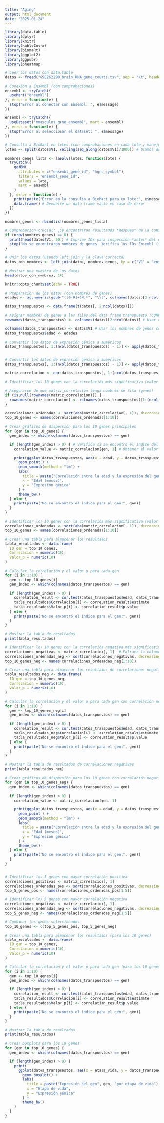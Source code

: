 ```yaml
---
title: "Aging"
output: html_document
date: "2025-01-28"
---
```


```r

library(data.table)
library(dplyr)
library(knitr)
library(kableExtra)
library(biomaRt)
library(ggplot2)
library(ggpubr)
library(pheatmap)

# Leer los datos con data.table
datos <- fread("GSE262290_brain_RNA_gene_counts.tsv", sep = "\t", header = TRUE)

# Conexión a Ensembl (con comprobaciones)
ensembl <- tryCatch({
  useMart("ensembl")
}, error = function(e) {
  stop("Error al conectar con Ensembl: ", e$message)
})

ensembl <- tryCatch({
  useDataset("mmusculus_gene_ensembl", mart = ensembl)
}, error = function(e) {
  stop("Error al seleccionar el dataset: ", e$message)
})

# Consulta a BioMart en lotes (con comprobaciones en cada lote y manejo de errores)
lotes <- split(datos$V1, ceiling(seq_along(datos$V1)/1000)) # Usamos datos$V1 directamente

nombres_genes_lista <- lapply(lotes, function(lote) {
  tryCatch({
    getBM(
      attributes = c("ensembl_gene_id", "hgnc_symbol"),
      filters = "ensembl_gene_id",
      values = lote,
      mart = ensembl
    )
  }, error = function(e) {
    print(paste("Error en la consulta a BioMart para un lote:", e$message))
    data.frame() # Devuelve un data frame vacío en caso de error
  })
})

nombres_genes <- rbindlist(nombres_genes_lista)

# Comprobación crucial: ¿Se encontraron resultados *después* de la consulta por lotes?
if (nrow(nombres_genes) == 0) {
  print(head(datos$V1, 50)) # Imprime IDs para inspección *antes* del error
  stop("No se encontraron nombres de genes. Verifica los IDs Ensembl (formato, versión) y la conexión a BioMart.")
}

# Unir los datos (usando left_join y la clave correcta)
datos_con_nombres <- left_join(datos, nombres_genes, by = c("V1" = "ensembl_gene_id"))

# Mostrar una muestra de los datos
head(datos_con_nombres, 10)

knitr::opts_chunk$set(echo = TRUE)
```

```r

# Preparación de los datos (con nombres de genes)
edades <- as.numeric(gsub("([0-9]+)M.*", "\\1", colnames(datos)[2:ncol(datos)]))

datos_transpuestos <- data.frame(t(datos[, 2:ncol(datos)]))

# Asignar nombres de genes a las filas del data frame transpuesto (CORREGIDO)
rownames(datos_transpuestos) <- colnames(datos)[2:ncol(datos)] # Usar nombres de columnas originales

colnames(datos_transpuestos) <- datos$V1 # Usar los nombres de genes como nombres de columnas
datos_transpuestos$edad <- edades

# Convertir los datos de expresión génica a numéricos
datos_transpuestos[, 1:(ncol(datos_transpuestos) - 1)] <- apply(datos_transpuestos[, 1:(ncol(datos_transpuestos) - 1)], 2, as.numeric)


# Convertir los datos de expresión génica a numéricos
datos_transpuestos[, 1:(ncol(datos_transpuestos) - 1)] <- apply(datos_transpuestos[, 1:(ncol(datos_transpuestos) - 1)], 2, as.numeric)

matriz_correlacion <- cor(datos_transpuestos[, 1:(ncol(datos_transpuestos) - 1)], datos_transpuestos$edad)

# Identificar los 10 genes con la correlación más significativa (valor absoluto más alto)

# Asegurarse de que matriz_correlacion tenga nombres de fila (genes)
if (is.null(rownames(matriz_correlacion))) {
  rownames(matriz_correlacion) <- colnames(datos_transpuestos)[1:(ncol(datos_transpuestos)-1)] # Usa nombres de genes
}

correlaciones_ordenadas <- sort(abs(matriz_correlacion[, 1]), decreasing = TRUE) # Corregido: ordenar por la primera columna (correlación con la edad)
top_10_genes <- names(correlaciones_ordenadas[1:10])

# Crear gráficos de dispersión para los 10 genes principales
for (gen in top_10_genes) {
  gen_index <- which(colnames(datos_transpuestos) == gen)

  if (length(gen_index) > 0) { # Verifica si se encontró el índice del gen
    correlation_value <- matriz_correlacion[gen, 1] # Obtener el valor de correlación (usando nombre de gen)

    print(ggplot(datos_transpuestos, aes(x = edad, y = datos_transpuestos[, gen_index])) +
      geom_point() +
      geom_smooth(method = "lm") +
      labs(
        title = paste("Correlación entre la edad y la expresión del gen", gen, "\nCorrelación:", round(correlation_value, 3)), # Incluir valor de correlación en el título
        x = "Edad (meses)",
        y = "Expresión génica"
      ) +
      theme_bw())
  } else {
    print(paste("No se encontró el índice para el gen:", gen))
  }
}

# Identificar los 10 genes con la correlación más significativa (valor absoluto más alto)
correlaciones_ordenadas <- sort(abs(matriz_correlacion[, 1]), decreasing = TRUE)
top_10_genes <- names(correlaciones_ordenadas[1:10])

# Crear una tabla para almacenar los resultados
tabla_resultados <- data.frame(
  ID_gen = top_10_genes,
  Correlacion = numeric(10),
  Valor_p = numeric(10)
)

# Calcular la correlación y el valor p para cada gen
for (i in 1:10) {
  gen <- top_10_genes[i]
  gen_index <- which(colnames(datos_transpuestos) == gen)

  if (length(gen_index) > 0) {
    correlation_result <- cor.test(datos_transpuestos$edad, datos_transpuestos[, gen_index])
    tabla_resultados$Correlacion[i] <- correlation_result$estimate
    tabla_resultados$Valor_p[i] <- correlation_result$p.value
  } else {
    print(paste("No se encontró el índice para el gen:", gen))
  }
}

# Mostrar la tabla de resultados
print(tabla_resultados)

```


```r
# Identificar los 10 genes con la correlación negativa más significativa
correlaciones_negativas <- matriz_correlacion[, 1]  # Extraer la columna de correlaciones con la edad
correlaciones_ordenadas_neg <- sort(correlaciones_negativas, decreasing = FALSE) # Ordenar de menor a mayor (negativo a positivo)
top_10_genes_neg <- names(correlaciones_ordenadas_neg[1:10])

# Crear una tabla para almacenar los resultados de correlaciones negativas
tabla_resultados_neg <- data.frame(
  ID_gen = top_10_genes_neg,
  Correlacion = numeric(10),
  Valor_p = numeric(10)
)

# Calcular la correlación y el valor p para cada gen con correlación negativa
for (i in 1:10) {
  gen <- top_10_genes_neg[i]
  gen_index <- which(colnames(datos_transpuestos) == gen)

  if (length(gen_index) > 0) {
    correlation_result <- cor.test(datos_transpuestos$edad, datos_transpuestos[, gen_index])
    tabla_resultados_neg$Correlacion[i] <- correlation_result$estimate
    tabla_resultados_neg$Valor_p[i] <- correlation_result$p.value
  } else {
    print(paste("No se encontró el índice para el gen:", gen))
  }
}

# Mostrar la tabla de resultados de correlaciones negativas
print(tabla_resultados_neg)

# Crear gráficos de dispersión para los 10 genes con correlación negativa
for (gen in top_10_genes_neg) {
  gen_index <- which(colnames(datos_transpuestos) == gen)

  if (length(gen_index) > 0) {
    correlation_value <- matriz_correlacion[gen, 1]

    print(ggplot(datos_transpuestos, aes(x = edad, y = datos_transpuestos[, gen_index])) +
      geom_point() +
      geom_smooth(method = "lm") +
      labs(
        title = paste("Correlación entre la edad y la expresión del gen", gen, "\nCorrelación:", round(correlation_value, 3)),
        x = "Edad (meses)",
        y = "Expresión génica"
      ) +
      theme_bw())
  } else {
    print(paste("No se encontró el índice para el gen:", gen))
  }
}



```

```r
# Identificar los 5 genes con mayor correlación positiva
correlaciones_positivas <- matriz_correlacion[, 1]
correlaciones_ordenadas_pos <- sort(correlaciones_positivas, decreasing = TRUE)
top_5_genes_pos <- names(correlaciones_ordenadas_pos[1:5])

# Identificar los 5 genes con mayor correlación negativa
correlaciones_negativas <- matriz_correlacion[, 1]
correlaciones_ordenadas_neg <- sort(correlaciones_negativas, decreasing = FALSE)
top_5_genes_neg <- names(correlaciones_ordenadas_neg[1:5])

# Combinar los genes seleccionados
top_10_genes <- c(top_5_genes_pos, top_5_genes_neg)

# Crear una tabla para almacenar los resultados (para los 10 genes)
tabla_resultados <- data.frame(
  ID_gen = top_10_genes,
  Correlacion = numeric(10),
  Valor_p = numeric(10)
)

# Calcular la correlación y el valor p para cada gen (para los 10 genes)
for (i in 1:10) {
  gen <- top_10_genes[i]
  gen_index <- which(colnames(datos_transpuestos) == gen)

  if (length(gen_index) > 0) {
    correlation_result <- cor.test(datos_transpuestos$edad, datos_transpuestos[, gen_index])
    tabla_resultados$Correlacion[i] <- correlation_result$estimate
    tabla_resultados$Valor_p[i] <- correlation_result$p.value
  } else {
    print(paste("No se encontró el índice para el gen:", gen))
  }
}

# Mostrar la tabla de resultados
print(tabla_resultados)

# Crear boxplots para los 10 genes
for (gen in top_10_genes) {
  gen_index <- which(colnames(datos_transpuestos) == gen)

  if (length(gen_index) > 0) {
    print(
      ggplot(datos_transpuestos, aes(x = etapa_vida, y = datos_transpuestos[, gen_index])) +
        geom_boxplot() +
        labs(
          title = paste("Expresión del gen", gen, "por etapa de vida"),
          x = "Etapa de vida",
          y = "Expresión génica"
        ) +
        theme_bw()
    )
  }
}

```
